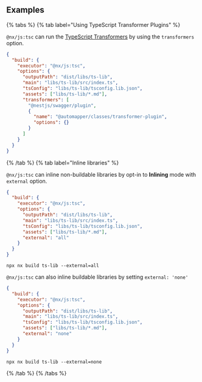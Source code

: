 ## Examples

{% tabs %}
{% tab label="Using TypeScript Transformer Plugins" %}

`@nx/js:tsc` can run the [TypeScript Transformers](https://github.com/madou/typescript-transformer-handbook) by using the `transformers` option.

```json {% fileName="libs/ts-lib/project.json" %}
{
  "build": {
    "executor": "@nx/js:tsc",
    "options": {
      "outputPath": "dist/libs/ts-lib",
      "main": "libs/ts-lib/src/index.ts",
      "tsConfig": "libs/ts-lib/tsconfig.lib.json",
      "assets": ["libs/ts-lib/*.md"],
      "transformers": [
        "@nestjs/swagger/plugin",
        {
          "name": "@automapper/classes/transformer-plugin",
          "options": {}
        }
      ]
    }
  }
}
```

{% /tab %}
{% tab label="Inline libraries" %}

`@nx/js:tsc` can inline non-buildable libraries by opt-in to **Inlining** mode with `external` option.

```json {% fileName="libs/ts-lib/project.json" %}
{
  "build": {
    "executor": "@nx/js:tsc",
    "options": {
      "outputPath": "dist/libs/ts-lib",
      "main": "libs/ts-lib/src/index.ts",
      "tsConfig": "libs/ts-lib/tsconfig.lib.json",
      "assets": ["libs/ts-lib/*.md"],
      "external": "all"
    }
  }
}
```

```shell
npx nx build ts-lib --external=all
```

`@nx/js:tsc` can also inline buildable libraries by setting `external: 'none'`

```json {% fileName="libs/ts-lib/project.json" %}
{
  "build": {
    "executor": "@nx/js:tsc",
    "options": {
      "outputPath": "dist/libs/ts-lib",
      "main": "libs/ts-lib/src/index.ts",
      "tsConfig": "libs/ts-lib/tsconfig.lib.json",
      "assets": ["libs/ts-lib/*.md"],
      "external": "none"
    }
  }
}
```

```shell
npx nx build ts-lib --external=none
```

{% /tab %}
{% /tabs %}

